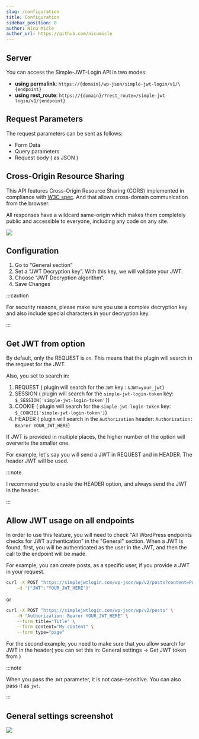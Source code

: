 ```yaml
---
slug: /configuration
title: Configuration
sidebar_position: 0
author: Nicu Micle
author_url: https://github.com/nicumicle
---
```



## Server

You can access the Simple-JWT-Login API in two modes:
  - **using permalink**:  `https://{domain}/wp-json/simple-jwt-login/v1/\{endpoint}`
  - **using rest_route**: `https://{domain}/?rest_route=/simple-jwt-login/v1/{endpoint}`

## Request Parameters

The request parameters can be sent as follows:
 - Form Data
 - Query parameters
 - Request body ( as JSON )
 

## Cross-Origin Resource Sharing
This API features Cross-Origin Resource Sharing (CORS) implemented in compliance with  [W3C spec](https://www.w3.org/TR/cors/).
And that allows cross-domain communication from the browser.

All responses have a wildcard same-origin which makes them completely public and accessible to everyone, including any code on any site.

![](https://github.com/nicumicle/simple-jwt-login/blob/master/wordpress.org/assets/screenshot-10.png?raw=true)



## Configuration

1. Go to “General section”
2. Set a “JWT Decryption key”. With this key, we will validate your JWT.
3. Choose “JWT Decryption algorithm”.
4. Save Changes

:::caution

For security reasons, please make sure you use a complex decryption key and also include special characters in your decryption key.

:::


## Get JWT from option
By default, only the REQUEST is `on`.  This means that the plugin will search in the request for the JWT. 

Also, you set to search in: 
1. REQUEST ( plugin will search for the `JWT` key : `&JWT=your_jwt`)
2. SESSION ( plugin will search for the `simple-jwt-login-token` key:  `$_SESSION['simple-jwt-login-token']`)
3. COOKIE ( plugin will search for the `simple-jwt-login-token` key: `$_COOKIE['simple-jwt-login-token']`)
4. HEADER ( plugin will search in the `Authorization` header: `Authorization: Bearer YOUR_JWT_HERE`)

If JWT is provided in multiple places, the higher number of the option will overwrite the smaller one.

For example, let's say you will send a JWT in REQUEST and in HEADER. The header JWT will be used. 

:::note

I recommend you to enable the HEADER option, and always send the JWT in the header.

:::

## Allow JWT usage on all endpoints
 
In order to use this feature, you will need to check "All WordPress endpoints checks for JWT authentication" in the "General" section.
When a JWT is found, first, you will be authenticated as the user in the JWT, and then the call to the endpoint will be made.

For example, you can create posts, as a specific user, if you provide a JWT in your request.

```bash
curl -X POST "https://simplejwtlogin.com/wp-json/wp/v2/posts?content=PostContent&title=PostTitle" \
    -d '{"JWT":"YOUR_JWT_HERE"}'
```

or 

```bash
curl -X POST "https://simplejwtlogin.com/wp-json/wp/v2/posts" \
    -H "Authorization: Bearer YOUR_JWT_HERE" \
    --form title="Title" \
    --form content="My content" \
    --form type="page"
```

For the second example, you need to make sure that you allow search for JWT in the header( you can set this in: General settings -> Get JWT token from )

:::note

When you pass the `JWT` parameter, it is not case-sensitive. You can also pass it as `jwt`.

:::

## General settings screenshot

![](https://github.com/nicumicle/simple-jwt-login/blob/master/wordpress.org/assets/screenshot-2.png?raw=true)